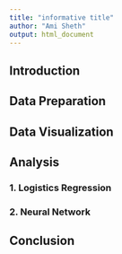 ```yaml
---
title: "informative title"
author: "Ami Sheth"
output: html_document
---
```


## Introduction


## Data Preparation 


## Data Visualization


## Analysis 

### 1. Logistics Regression 

### 2. Neural Network 

## Conclusion 